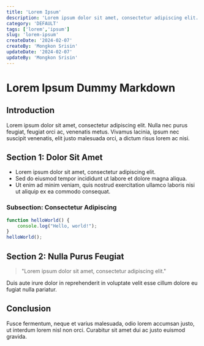 ```yaml
---
title: 'Lorem Ipsum'
description: 'Lorem ipsum dolor sit amet, consectetur adipiscing elit.'
category: 'DEFAULT'
tags: ['lorem','ipsum']
slug: 'lorem-ipsum'
createDate: '2024-02-07'
createBy: 'Mongkon Srisin'
updateDate: '2024-02-07'
updateBy: 'Mongkon Srisin'
---
```


# Lorem Ipsum Dummy Markdown

## Introduction

Lorem ipsum dolor sit amet, consectetur adipiscing elit. Nulla nec purus feugiat, feugiat orci ac, venenatis metus. Vivamus lacinia, ipsum nec suscipit venenatis, elit justo malesuada orci, a dictum risus lorem ac nisi.

## Section 1: Dolor Sit Amet

- Lorem ipsum dolor sit amet, consectetur adipiscing elit.
- Sed do eiusmod tempor incididunt ut labore et dolore magna aliqua.
- Ut enim ad minim veniam, quis nostrud exercitation ullamco laboris nisi ut aliquip ex ea commodo consequat.

### Subsection: Consectetur Adipiscing

```javascript
function helloWorld() {
    console.log("Hello, world!");
}
helloWorld();
```

## Section 2: Nulla Purus Feugiat

> "Lorem ipsum dolor sit amet, consectetur adipiscing elit." 

Duis aute irure dolor in reprehenderit in voluptate velit esse cillum dolore eu fugiat nulla pariatur.

## Conclusion

Fusce fermentum, neque et varius malesuada, odio lorem accumsan justo, ut interdum lorem nisl non orci. Curabitur sit amet dui ac justo euismod gravida.
